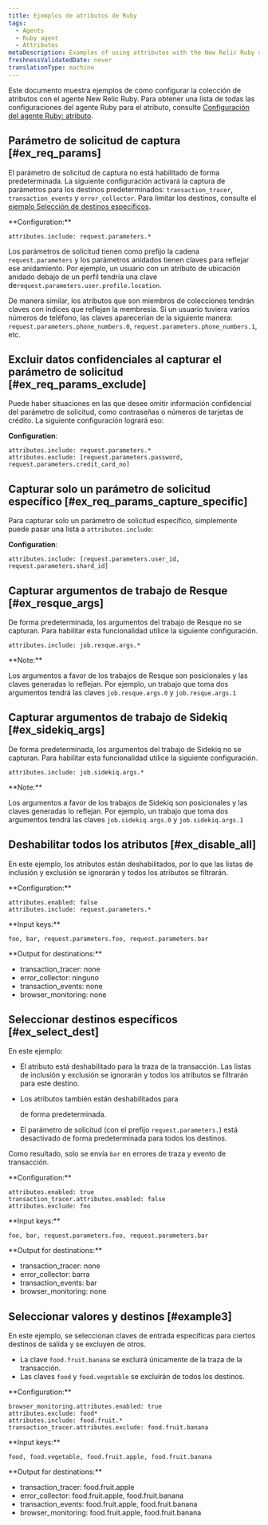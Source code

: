 ```yaml
---
title: Ejemplos de atributos de Ruby
tags:
  - Agents
  - Ruby agent
  - Attributes
metaDescription: Examples of using attributes with the New Relic Ruby agent.
freshnessValidatedDate: never
translationType: machine
---
```


Este documento muestra ejemplos de cómo configurar la colección de atributos con el agente New Relic Ruby. Para obtener una lista de todas las configuraciones del agente Ruby para el atributo, consulte [Configuración del agente Ruby: atributo](/docs/apm/agents/ruby-agent/configuration/ruby-agent-configuration/#attributes).

## Parámetro de solicitud de captura [#ex_req_params]

El parámetro de solicitud de captura no está habilitado de forma predeterminada. La siguiente configuración activará la captura de parámetros para los destinos predeterminados: `transaction_tracer`, `transaction_events` y `error_collector`. Para limitar los destinos, consulte el [ejemplo Selección de destinos específicos](#ex_select_dest).

<DNT>
  **Configuration:**
</DNT>

```
attributes.include: request.parameters.*
```

Los parámetros de solicitud tienen como prefijo la cadena `request.parameters` y los parámetros anidados tienen claves para reflejar ese anidamiento. Por ejemplo, un usuario con un atributo de ubicación anidado debajo de un perfil tendría una clave de`request.parameters.user.profile.location`.

De manera similar, los atributos que son miembros de colecciones tendrán claves con índices que reflejan la membresía. Si un usuario tuviera varios números de teléfono, las claves aparecerían de la siguiente manera: `request.parameters.phone_numbers.0`, `request.parameters.phone_numbers.1`, etc.

## Excluir datos confidenciales al capturar el parámetro de solicitud [#ex_req_params_exclude]

Puede haber situaciones en las que desee omitir información confidencial del parámetro de solicitud, como contraseñas o números de tarjetas de crédito. La siguiente configuración logrará eso:

<DNT>**Configuration**</DNT>:

```
attributes.include: request.parameters.*
attributes.exclude: [request.parameters.password, request.parameters.credit_card_no]
```

## Capturar solo un parámetro de solicitud específico [#ex_req_params_capture_specific]

Para capturar solo un parámetro de solicitud específico, simplemente puede pasar una lista a `attributes.include`:

<DNT>**Configuration**</DNT>:

```
attributes.include: [request.parameters.user_id, request.parameters.shard_id]
```

## Capturar argumentos de trabajo de Resque [#ex_resque_args]

De forma predeterminada, los argumentos del trabajo de Resque no se capturan. Para habilitar esta funcionalidad utilice la siguiente configuración.

```
attributes.include: job.resque.args.*
```

<DNT>
  **Note:**
</DNT>

Los argumentos a favor de los trabajos de Resque son posicionales y las claves generadas lo reflejan. Por ejemplo, un trabajo que toma dos argumentos tendrá las claves `job.resque.args.0` y `job.resque.args.1`

## Capturar argumentos de trabajo de Sidekiq [#ex_sidekiq_args]

De forma predeterminada, los argumentos del trabajo de Sidekiq no se capturan. Para habilitar esta funcionalidad utilice la siguiente configuración.

```
attributes.include: job.sidekiq.args.*
```

<DNT>
  **Note:**
</DNT>

Los argumentos a favor de los trabajos de Sidekiq son posicionales y las claves generadas lo reflejan. Por ejemplo, un trabajo que toma dos argumentos tendrá las claves `job.sidekiq.args.0` y `job.sidekiq.args.1`

## Deshabilitar todos los atributos [#ex_disable_all]

En este ejemplo, los atributos están deshabilitados, por lo que las listas de inclusión y exclusión se ignorarán y todos los atributos se filtrarán.

<DNT>
  **Configuration:**
</DNT>

```
attributes.enabled: false
attributes.include: request.parameters.*
```

<DNT>
  **Input keys:**
</DNT>

```
foo, bar, request.parameters.foo, request.parameters.bar
```

<DNT>
  **Output for destinations:**
</DNT>

* transaction_tracer: none
* error_collector: ninguno
* transaction_events: none
* browser_monitoring: none

## Seleccionar destinos específicos [#ex_select_dest]

En este ejemplo:

* El atributo está deshabilitado para la traza de la transacción. Las listas de inclusión y exclusión se ignorarán y todos los atributos se filtrarán para este destino.

* Los atributos también están deshabilitados para

  <InlinePopover type="browser"/>

  de forma predeterminada.

* El parámetro de solicitud (con el prefijo `request.parameters.`) está desactivado de forma predeterminada para todos los destinos.

Como resultado, solo se envía `bar` en errores de traza y evento de transacción.

<DNT>
  **Configuration:**
</DNT>

```
attributes.enabled: true
transaction_tracer.attributes.enabled: false
attributes.exclude: foo
```

<DNT>
  **Input keys:**
</DNT>

```
foo, bar, request.parameters.foo, request.parameters.bar
```

<DNT>
  **Output for destinations:**
</DNT>

* transaction_tracer: none
* error_collector: barra
* transaction_events: bar
* browser_monitoring: none

## Seleccionar valores y destinos [#example3]

En este ejemplo, se seleccionan claves de entrada específicas para ciertos destinos de salida y se excluyen de otros.

* La clave `food.fruit.banana` se excluirá únicamente de la traza de la transacción.
* Las claves `food` y `food.vegetable` se excluirán de todos los destinos.

<DNT>
  **Configuration:**
</DNT>

```
browser_monitoring.attributes.enabled: true
attributes.exclude: food*
attributes.include: food.fruit.*
transaction_tracer.attributes.exclude: food.fruit.banana
```

<DNT>
  **Input keys:**
</DNT>

```
food, food.vegetable, food.fruit.apple, food.fruit.banana
```

<DNT>
  **Output for destinations:**
</DNT>

* transaction_tracer: food.fruit.apple
* error_collector: food.fruit.apple, food.fruit.banana
* transaction_events: food.fruit.apple, food.fruit.banana
* browser_monitoring: food.fruit.apple, food.fruit.banana
